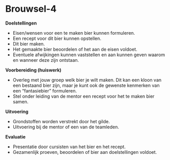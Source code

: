 # Brouwsel-4

**Doelstellingen**

-  Eisen/wensen voor een te maken bier kunnen formuleren.
-  Een recept voor dit bier kunnen opstellen.
-  Dit bier maken.
-  Het gemaakte bier beoordelen of het aan de eisen voldoet.
-  Eventuele afwijkingen kunnen vaststellen en aan kunnen geven waarom en wanneer deze zijn ontstaan.

**Voorbereiding (huiswerk)**

-  Overleg met jouw groep welk bier je wilt maken. Dit kan een kloon van een bestaand bier zijn, maar je kunt ook de gewenste kenmerken van een "fantasiebier" formuleren.
-  Stel onder leiding van de mentor een recept voor het te maken bier samen.

**Uitvoering**

-  Grondstoffen worden verstrekt door het gilde.
-  Uitvoering bij de mentor of een van de teamleden.

**Evaluatie**

-  Presentatie door cursisten van het bier en het recept.
-  Gezamenlijk proeven, beoordelen of bier aan doelstellingen voldoet.
